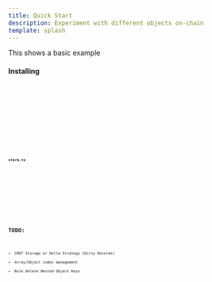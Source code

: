 ```yaml
---
title: Quick Start
description: Experiment with different objects on-chain
template: splash
---
```



<p>This shows a basic example</p>

  <Tabs>
  <ControlsIsland client:load />
    <TabItem label="Editor">
      <EditorIsland client:load/>
    </TabItem>
    <TabItem label="Form Preview">
      <PreviewIsland client:load />
    </TabItem>
  </Tabs>
<h4>Installing</h4>
<Tabs>
  <TabItem label="npm">
    <Code code={`npm install @awesome-algorand/store-kit --save`} lang="bash"/>
  </TabItem>
  <TabItem label="pnpm">
    <Code code={`pnpm add @awesome-algorand/store-kit`} lang="bash"/>
  </TabItem>
  <TabItem label="yarn">
    <Code code={`yarn add @awesome-algorand/store-kit`} lang="bash"/>
  </TabItem>
  <TabItem label="bun">
    <Code code={`bun install @awesome-algorand/store-kit`} lang="bash"/>
  </TabItem>
</Tabs>
<h4>store.ts</h4>
<Tabs>
  <TabItem label="@txnlab/use-wallet">
    <CodeIsland client:load type="txnlab"/>
  </TabItem>
  <TabItem label="@algorandfoundation/algokit-utils">
    <CodeIsland client:load type="algokit"/>
  </TabItem>
</Tabs>

<LinkCard
  title="Find out more"
  href="/justification"
  icon="pencil"
  description="References, detailed guides and more!"
/>


## TODO:

- CRDT Storage or Delta Strategy (Dirty Records)
- Array/Object index management
- Bulk Delete Nested Object Keys
